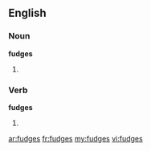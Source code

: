 ==English==

===Noun===
'''fudges'''
# {{plural of|fudge}}

===Verb===
'''fudges'''
# {{third person singular of|fudge}}

[[ar:fudges]]
[[fr:fudges]]
[[my:fudges]]
[[vi:fudges]]
